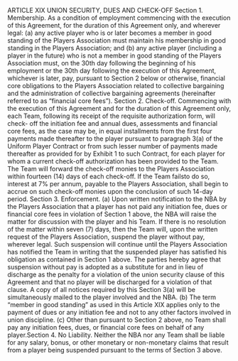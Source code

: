 ARTICLE XIX
                     UNION SECURITY, DUES AND CHECK-OFF
Section 1.       Membership.
        As a condition of employment commencing with the execution of this Agreement, for the
duration of this Agreement only, and wherever legal: (a) any active player who is or later
becomes a member in good standing of the Players Association must maintain his membership in
good standing in the Players Association; and (b) any active player (including a player in the
future) who is not a member in good standing of the Players Association must, on the 30th day
following the beginning of his employment or the 30th day following the execution of this
Agreement, whichever is later, pay, pursuant to Section 2 below or otherwise, financial core
obligations to the Players Association related to collective bargaining and the administration of
collective bargaining agreements (hereinafter referred to as "financial core fees").
Section 2.       Check-off.
        Commencing with the execution of this Agreement and for the duration of this
Agreement only, each Team, following its receipt of the requisite authorization form, will check-
off the initiation fee and annual dues, assessments and financial core fees, as the case may be, in
equal installments from the first four payments made thereafter to the player pursuant to
paragraph 3(a) of the Uniform Player Contract or from such lesser number of payments made
thereafter as provided for by Exhibit 1 to such Contract, for each player for whom a current
check-off authorization has been provided to the Team. The Team will forward the check-off
monies to the Players Association within fourteen (14) days of each check-off. If the Team failsto do so, interest at 7\% per annum, payable to the Players Association, shall begin to accrue on
such check-off monies upon the conclusion of such 14-day period.
Section 3.      Enforcement.
        (a)         Upon written notification to the NBA by the Players Association that a player
has not paid any initiation fee, dues or financial core fees in violation of Section 1 above, the
NBA will raise the matter for discussion with the player and his Team. If there is no resolution
of the matter within seven (7) days, then the Team will, upon the written request of the Players
Association, suspend the player without pay, wherever legal. Such suspension will continue
until the Players Association has notified the Team in writing that the suspended player has
satisfied his obligation as contained in Section 1 above. The parties hereby agree that suspension
without pay is adopted as a substitute for and in lieu of discharge as the penalty for a violation of
the union security clause of this Agreement and that no player will be discharged for a violation
of that clause.
        A copy of all notices required by this Section 3(a) will be simultaneously mailed to the
player involved and the NBA.
        (b)         The term "member in good standing" as used in this Article XIX applies only
to the payment of dues or any initiation fee and not to any other factors involved in union
discipline.
        (c)         Other than pursuant to Section 2 above, no Team shall pay any initiation fees,
dues, or financial core fees on behalf of any player.Section 4.    No Liability.
       Neither the NBA nor any Team shall be liable for any salary, bonus, or other monetary or
non-monetary claims that result from a player being suspended pursuant to the terms of Section 3
above.